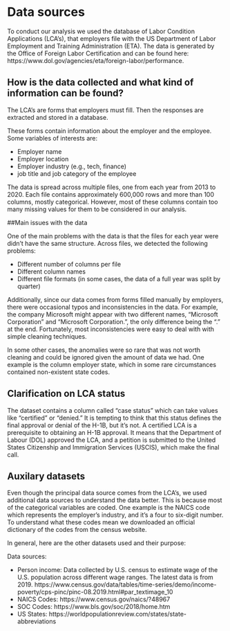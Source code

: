 # Data sources

To conduct our analysis we used the database of Labor Condition Applications (LCA's), that employers file with the US Department of Labor Employment and Training Administration (ETA). The data is generated by the Office of Foreign Labor Certification and can be found here: https://www.dol.gov/agencies/eta/foreign-labor/performance. 

## How is the data collected and what kind of information can be found?

The LCA's are forms that employers must fill. Then the responses are extracted and stored in a database.

These forms contain information about the employer and the employee. Some variables of interests are:

* Employer name
* Employer location
* Employer industry (e.g., tech, finance)
* job title and job category of the employee

The data is spread across multiple files, one from each year from 2013 to 2020. Each file contains approximately 600,000 rows and more than 100 columns, mostly categorical. However, most of these columns contain too many missing values for them to be considered in our analysis.

##Main issues with the data

One of the main problems with the data is that the files for each year were didn't have the same structure. Across files, we detected the following problems:

* Different number of columns per file
* Different column names
* Different file formats (in some cases, the data of a full year was split by quarter)

Additionally, since our data comes from forms filled manually by employers, there were occasional typos and inconsistencies in the data. For example, the company Microsoft might appear with two different names, "Microsoft Corporation" and "Microsoft Corporation.", the only difference being the "." at the end. Fortunately, most inconsistencies were easy to deal with with simple cleaning techniques. 

In some other cases, the anomalies were so rare that was not worth cleaning and could be ignored given the amount of data we had. One example is the column employer state, which in some rare circumstances contained non-existent state codes.

## Clarification on LCA status

The dataset contains a column called "case status" which can take values like "certified" or "denied." It is tempting to think that this status defines the final approval or denial of the H-1B, but it's not. A certified LCA is a prerequisite to obtaining an H-1B approval.  It means that the Department of Labour (DOL) approved the LCA, and a petition is submitted to the United States Citizenship and Immigration Services (USCIS), which make the final call.

## Auxilary datasets

Even though the principal data source comes from the LCA's, we used additional data sources to understand the data better. This is because most of the categorical variables are coded. One example is the NAICS code which represents the employer's industry, and it's a four to six-digit number. To understand what these codes mean we downloaded an official dictionary of the codes from the census website.

In general, here are the other datasets used and their purpose:

Data sources:

* Person income: Data collected by U.S. census to estimate wage of the U.S. population across different wage ranges. The latest data is from 2019. https://www.census.gov/data/tables/time-series/demo/income-poverty/cps-pinc/pinc-08.2019.html#par_textimage_10
* NAICS Codes: https://www.census.gov/naics/?48967
* SOC Codes: https://www.bls.gov/soc/2018/home.htm
* US States: https://worldpopulationreview.com/states/state-abbreviations
